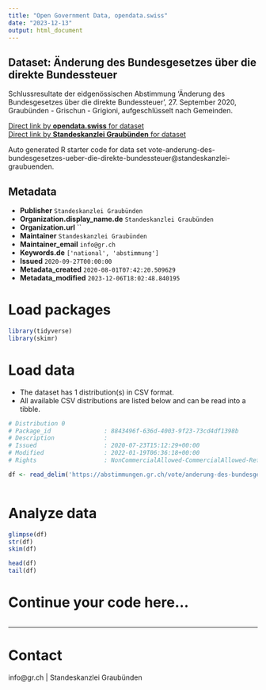 ```yaml
---
title: "Open Government Data, opendata.swiss"
date: "2023-12-13"
output: html_document
---
```


## Dataset: Änderung des Bundesgesetzes über die direkte Bundessteuer

Schlussresultate der eidgenössischen Abstimmung 'Änderung des Bundesgesetzes über die direkte Bundessteuer', 27. September 2020, Graubünden - Grischun - Grigioni, aufgeschlüsselt nach Gemeinden.

[Direct link by **opendata.swiss** for dataset](https://opendata.swiss/de/dataset/anderung-des-bundesgesetzes-uber-die-direkte-bundessteuer)<br>
[Direct link by **Standeskanzlei Graubünden** for dataset](https://abstimmungen.gr.ch/vote/anderung-des-bundesgesetzes-ueber-die-direkte-bundessteuer/data)

Auto generated R starter code for data set vote-anderung-des-bundesgesetzes-ueber-die-direkte-bundessteuer@standeskanzlei-graubuenden.

## Metadata

- **Publisher** `Standeskanzlei Graubünden`
- **Organization.display_name.de** `Standeskanzlei Graubünden`
- **Organization.url** ``
- **Maintainer** `Standeskanzlei Graubünden`
- **Maintainer_email** `info@gr.ch`
- **Keywords.de** `['national', 'abstimmung']`
- **Issued** `2020-09-27T00:00:00`
- **Metadata_created** `2020-08-01T07:42:20.509629`
- **Metadata_modified** `2023-12-06T18:02:48.840195`


# Load packages

```r

library(tidyverse)
library(skimr)

```

# Load data

-   The dataset has 1 distribution(s) in CSV format.
-   All available CSV distributions are listed below and can be read into a tibble.

```r

# Distribution 0
# Package_id               : 8843496f-636d-4003-9f23-73cd4df1398b
# Description              : 
# Issued                   : 2020-07-23T15:12:29+00:00
# Modified                 : 2022-01-19T06:36:18+00:00
# Rights                   : NonCommercialAllowed-CommercialAllowed-ReferenceRequired

df <- read_delim('https://abstimmungen.gr.ch/vote/anderung-des-bundesgesetzes-ueber-die-direkte-bundessteuer/data-csv')



```

# Analyze data

```r

glimpse(df)
str(df)
skim(df)

head(df)
tail(df)

```

# Continue your code here...

```r

```

------------------------------------------------------------------------

# Contact

info@gr.ch | Standeskanzlei Graubünden
